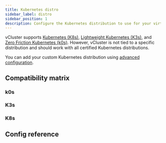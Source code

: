 ```yaml
---
title: Kubernetes distro
sidebar_label: distro
sidebar_position: 1
description: Configure the Kubernetes distribution to use for your virtual cluster.
---
```



<DefaultDistroNote/>

vCluster supports [Kubernetes (K8s)](https://kubernetes.io/), [Lightweight Kubernetes (K3s)](https://k3s.io), and [Zero Friction Kubernetes (k0s)](https://k0sproject.io/). However, vCluster is not tied to a specific distribution and should work with all certified Kubernetes distributions.

You can add your custom Kubernetes distribution using [advanced configuration](../../other/advanced/README.mdx).

## Compatibility matrix

### k0s

<K0sCompat/>

### K3s

<K3sCompat/>

### K8s

<K8sCompat/>


## Config reference

<Distro/>


